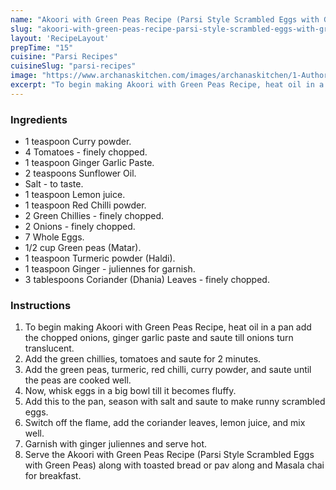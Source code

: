 ---
name: "Akoori with Green Peas Recipe (Parsi Style Scrambled Eggs with Green Peas)"
slug: "akoori-with-green-peas-recipe-parsi-style-scrambled-eggs-with-green-peas"
layout: 'RecipeLayout'
prepTime: "15"
cuisine: "Parsi Recipes"
cuisineSlug: "parsi-recipes"
image: "https://www.archanaskitchen.com/images/archanaskitchen/1-Author/nithya.anantham/Akoori_with_Green_Peas_Recipe_Parsi_Style_Scrambled_Eggs_with_Green_Peas_.jpg"
excerpt: "To begin making Akoori with Green Peas Recipe, heat oil in a pan add the chopped onions, ginger garlic paste and saute till onions turn translucent"
---

### Ingredients

- 1 teaspoon Curry powder.
- 4 Tomatoes - finely chopped.
- 1 teaspoon Ginger Garlic Paste.
- 2 teaspoons Sunflower Oil.
- Salt - to taste.
- 1 teaspoon Lemon juice.
- 1 teaspoon Red Chilli powder.
- 2 Green Chillies - finely chopped.
- 2 Onions - finely chopped.
- 7 Whole Eggs.
- 1/2 cup Green peas (Matar).
- 1 teaspoon Turmeric powder (Haldi).
- 1 teaspoon Ginger - juliennes for garnish.
- 3 tablespoons Coriander (Dhania) Leaves - finely chopped.

### Instructions

1. To begin making Akoori with Green Peas Recipe, heat oil in a pan add the chopped onions, ginger garlic paste and saute till onions turn translucent.
1. Add the green chillies, tomatoes and saute for 2 minutes.
1. Add the green peas, turmeric, red chilli, curry powder, and saute until the peas are cooked well.
1. Now, whisk eggs in a big bowl till it becomes fluffy.
1. Add this to the pan, season with salt and saute to make runny scrambled eggs.
1. Switch off the flame, add the coriander leaves, lemon juice, and mix well.
1. Garnish with ginger juliennes and serve hot.
1. Serve the Akoori with Green Peas Recipe (Parsi Style Scrambled Eggs with Green Peas) along with toasted bread or pav along and Masala chai for breakfast.
